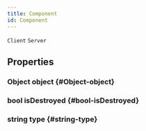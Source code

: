 ```yaml
---
title: Component
id: Component
---
```

`Client`
`Server`

## Properties

### Object object {#Object-object}

### bool isDestroyed {#bool-isDestroyed}

### string type {#string-type}

